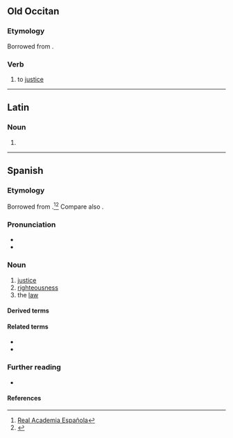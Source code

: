 {{also|justícia}}
==Old Occitan==

===Etymology===
Borrowed from {{bor|pro|la|iūstitia||justice}}.

===Verb===
{{pro-noun|f|-}}

# to [[justice]]

----

==Latin==

===Noun===
{{la-noun|jūsticia<1>}}

# {{medieval spelling of|la|iustitia}}

----

==Spanish==

===Etymology===
Borrowed from {{bor|es|la|iūstitia||justice}}.<ref>[http://buscon.rae.es/draeI/SrvltConsulta?TIPO_BUS=3&LEMA=jussticia Real Academia Española]</ref><ref>{{cite-web |title=Notes on the Development of -kj-,-tj- in Spanish and Portuguese |url=http://www6.ocn.ne.jp/~wil/kjtj07.12.13.pdf |accessdate=6 February 2012 |archiveurl=https://web.archive.org/web/20120207191047/http://www6.ocn.ne.jp/~wil/kjtj07.12.13.pdf |archivedate=7 February 2012 }}</ref> Compare also {{m|es|justeza}}.

===Pronunciation===
* {{es-IPA}}
* {{hyph|es|jus|ti|cia}}

===Noun===
{{es-noun|f}}

# [[justice]]
# [[righteousness]]
# the [[law]]

====Derived terms====
{{der3|es
|ajusticiar
|en justicia
|justicia mayor
|justicia social
|justiciero
|sol de justicia
|tribunal de justicia}}

====Related terms====
* {{l|es|justo}}
* {{l|es|justificar}}

===Further reading===
* {{R:DRAE}}

====References====
<references/>